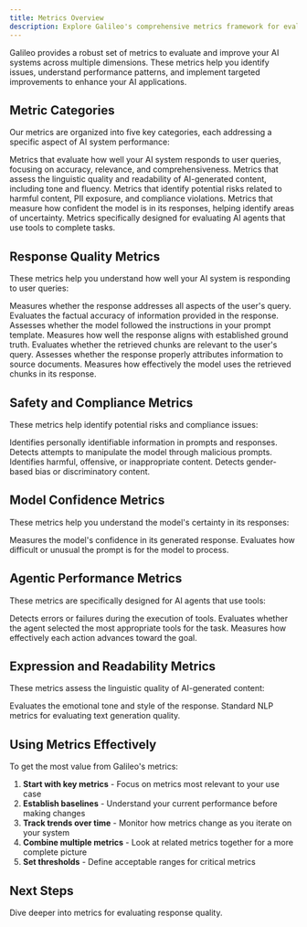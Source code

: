```yaml
---
title: Metrics Overview
description: Explore Galileo's comprehensive metrics framework for evaluating and improving AI system performance across multiple dimensions.
---
```


<script>
{`
  function highlightSection() {
    // Remove any existing highlights
    const prevHighlight = document.querySelector('.section-highlight');
    if (prevHighlight) {
      prevHighlight.classList.remove('section-highlight');
    }

    // If we have a hash, find and highlight the section
    if (window.location.hash) {
      const targetSection = document.querySelector(window.location.hash);
      if (targetSection) {
        targetSection.classList.add('section-highlight');
        // Ensure smooth scroll
        targetSection.scrollIntoView({ behavior: 'smooth', block: 'start' });
      }
    }
  }

  // Run on page load and when hash changes
  if (typeof window !== 'undefined') {
    window.addEventListener('load', highlightSection);
    window.addEventListener('hashchange', highlightSection);
  }
`}
</script>

<style>
{`
  .section-highlight {
    position: relative;
    background: #4a2ff911;
    padding: 24px;
    margin: -24px;
    border-radius: 8px;
    border-left: 4px solid #4a2ff9;
    animation: flashHighlight 2s ease-out;
  }

  @keyframes flashHighlight {
    0% { background: #4a2ff933; }
    100% { background: #4a2ff911; }
  }
`}
</style>

Galileo provides a robust set of metrics to evaluate and improve your AI systems across multiple dimensions. These metrics help you identify issues, understand performance patterns, and implement targeted improvements to enhance your AI applications.

## Metric Categories

Our metrics are organized into five key categories, each addressing a specific aspect of AI system performance:

<CardGroup cols={3}>
  <Card title="Response Quality" href="#response-quality-metrics">
    Metrics that evaluate how well your AI system responds to user queries, focusing on accuracy, relevance, and comprehensiveness.
  </Card>
  <Card title="Expression & Readability" href="#expression-and-readability-metrics">
    Metrics that assess the linguistic quality and readability of AI-generated content, including tone and fluency.
  </Card>
  <Card title="Safety & Compliance" href="#safety-and-compliance-metrics">
    Metrics that identify potential risks related to harmful content, PII exposure, and compliance violations.
  </Card>
  <Card title="Model Confidence" href="#model-confidence-metrics">
    Metrics that measure how confident the model is in its responses, helping identify areas of uncertainty.
  </Card>
  <Card title="Agentic Performance" href="#agentic-performance-metrics">
    Metrics specifically designed for evaluating AI agents that use tools to complete tasks.
  </Card>
</CardGroup>

## Response Quality Metrics

These metrics help you understand how well your AI system is responding to user queries:

<CardGroup cols={2}>
  <Card title="Completeness" href="/concepts/metrics/response-quality/completeness">
    Measures whether the response addresses all aspects of the user's query.
  </Card>
  <Card title="Correctness" href="/concepts/metrics/response-quality/correctness">
    Evaluates the factual accuracy of information provided in the response.
  </Card>
  <Card title="Instruction Adherence" href="/concepts/metrics/response-quality/instruction-adherence">
    Assesses whether the model followed the instructions in your prompt template.
  </Card>
  <Card title="Ground Truth Adherence" href="/concepts/metrics/response-quality/ground-truth-adherence">
    Measures how well the response aligns with established ground truth.
  </Card>
  <Card title="Chunk Relevance" href="/concepts/metrics/response-quality/chunk-relevance">
    Evaluates whether the retrieved chunks are relevant to the user's query.
  </Card>
  <Card title="Chunk Attribution" href="/concepts/metrics/response-quality/chunk-attribution">
    Assesses whether the response properly attributes information to source documents.
  </Card>
  <Card title="Chunk Utilization" href="/concepts/metrics/response-quality/chunk-utilization">
    Measures how effectively the model uses the retrieved chunks in its response.
  </Card>
</CardGroup>

## Safety and Compliance Metrics

These metrics help identify potential risks and compliance issues:

<CardGroup cols={2}>
  <Card title="PII Detection" href="/concepts/metrics/safety-and-compliance/pii">
    Identifies personally identifiable information in prompts and responses.
  </Card>
  <Card title="Prompt Injection" href="/concepts/metrics/safety-and-compliance/prompt-injection">
    Detects attempts to manipulate the model through malicious prompts.
  </Card>
  <Card title="Toxicity" href="/concepts/metrics/safety-and-compliance/toxicity">
    Identifies harmful, offensive, or inappropriate content.
  </Card>
  <Card title="Sexism" href="/concepts/metrics/safety-and-compliance/sexism">
    Detects gender-based bias or discriminatory content.
  </Card>
</CardGroup>

## Model Confidence Metrics

These metrics help you understand the model's certainty in its responses:

<CardGroup cols={2}>
  <Card title="Uncertainty" href="/concepts/metrics/model-confidence/uncertainty">
    Measures the model's confidence in its generated response.
  </Card>
  <Card title="Prompt Perplexity" href="/concepts/metrics/model-confidence/prompt-perplexity">
    Evaluates how difficult or unusual the prompt is for the model to process.
  </Card>
</CardGroup>

## Agentic Performance Metrics

These metrics are specifically designed for AI agents that use tools:

<CardGroup cols={2}>
  <Card title="Tool Error" href="/concepts/metrics/agentic/tool-error">
    Detects errors or failures during the execution of tools.
  </Card>
  <Card title="Tool Selection Quality" href="/concepts/metrics/agentic/tool-selection-quality">
    Evaluates whether the agent selected the most appropriate tools for the task.
  </Card>
  <Card title="Action Advancement" href="/concepts/metrics/agentic/action-advancement">
    Measures how effectively each action advances toward the goal.
  </Card>
</CardGroup>

## Expression and Readability Metrics

These metrics assess the linguistic quality of AI-generated content:

<CardGroup cols={2}>
  <Card title="Tone" href="/concepts/metrics/expression-and-readability/tone">
    Evaluates the emotional tone and style of the response.
  </Card>
  <Card title="BLEU & ROUGE" href="/concepts/metrics/expression-and-readability/bleu-and-rouge">
    Standard NLP metrics for evaluating text generation quality.
  </Card>
</CardGroup>

## Using Metrics Effectively

To get the most value from Galileo's metrics:

1. **Start with key metrics** - Focus on metrics most relevant to your use case
2. **Establish baselines** - Understand your current performance before making changes
3. **Track trends over time** - Monitor how metrics change as you iterate on your system
4. **Combine multiple metrics** - Look at related metrics together for a more complete picture
5. **Set thresholds** - Define acceptable ranges for critical metrics

## Next Steps

<CardGroup cols={2}>
  <Card title="Explore Response Quality" href="/concepts/metrics/response-quality/instruction-adherence">
    Dive deeper into metrics for evaluating response quality.
  </Card>  
</CardGroup>
